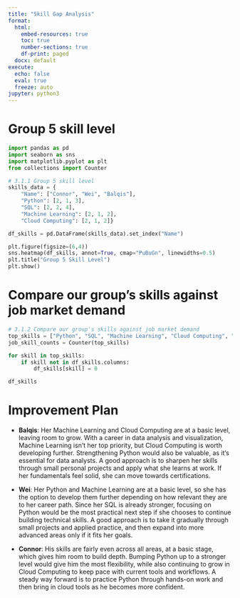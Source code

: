 ```yaml
---
title: "Skill Gap Analysis"
format: 
  html:
    embed-resources: true
    toc: true
    number-sections: true
    df-print: paged
  docx: default
execute:
  echo: false
  eval: true
  freeze: auto
jupyter: python3
---
```

# Group 5 skill level
```python
import pandas as pd
import seaborn as sns
import matplotlib.pyplot as plt
from collections import Counter

# 3.1.1 Group 5 skill level
skills_data = {
    "Name": ["Connor", "Wei", "Balqis"],
    "Python": [2, 1, 3],
    "SQL": [2, 2, 4],
    "Machine Learning": [2, 1, 2],
    "Cloud Computing": [2, 1, 2]}

df_skills = pd.DataFrame(skills_data).set_index("Name")

plt.figure(figsize=(6,4))
sns.heatmap(df_skills, annot=True, cmap="PuBuGn", linewidths=0.5)
plt.title("Group 5 Skill Level")
plt.show()
```

# Compare our group's skills against job market demand
```python
# 3.1.2 Compare our group's skills against job market demand
top_skills = ["Python", "SQL", "Machine Learning", "Cloud Computing", "Docker", "AWS"]
job_skill_counts = Counter(top_skills)

for skill in top_skills:
    if skill not in df_skills.columns:
        df_skills[skill] = 0

df_skills
```

# Improvement Plan
- **Balqis**: Her Machine Learning and Cloud Computing are at a basic level, leaving room to grow. With a career in data analysis and visualization, Machine Learning isn’t her top priority, but Cloud Computing is worth developing further. Strengthening Python would also be valuable, as it’s essential for data analysts. A good approach is to sharpen her skills through small personal projects and apply what she learns at work. If her fundamentals feel solid, she can move towards certifications.

- **Wei**: Her Python and Machine Learning are at a basic level, so she has the option to develop them further depending on how relevant they are to her career path. Since her SQL is already stronger, focusing on Python would be the most practical next step if she chooses to continue building technical skills. A good approach is to take it gradually through small projects and applied practice, and then expand into more advanced areas only if it fits her goals.

- **Connor**: His skills are fairly even across all areas, at a basic stage, which gives him room to build depth. Bumping Python up to a stronger level would give him the most flexibility, while also continuing to grow in Cloud Computing to keep pace with current tools and workflows. A steady way forward is to practice Python through hands-on work and then bring in cloud tools as he becomes more confident.

